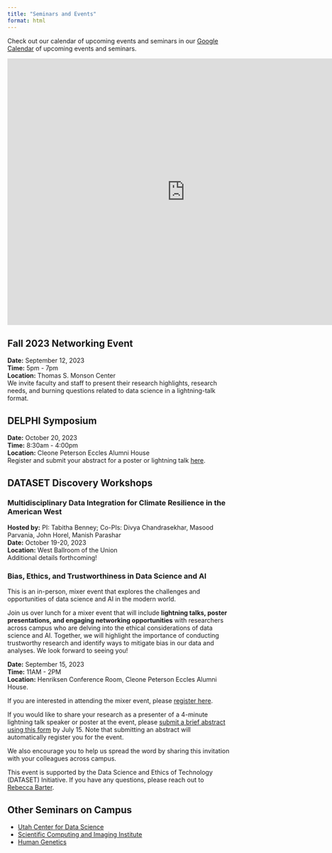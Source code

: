 ```yaml
---
title: "Seminars and Events"
format: html
---
```


Check out our calendar of upcoming events and seminars in our [Google Calendar](https://calendar.google.com/calendar/u/0?cid=Y2Y0ZDA4OThhMjJiMmQxOTY5NzU1ZDRiYmU3NzA2M2U4MGVhNDgxMGEyNGEyYTI0ZWQ4NDAwM2IyMjU0NGY1NEBncm91cC5jYWxlbmRhci5nb29nbGUuY29t) of upcoming events and seminars.

<iframe src="https://calendar.google.com/calendar/embed?src=cf4d0898a22b2d1969755d4bbe77063e80ea4810a24a2a24ed84003b22544f54%40group.calendar.google.com&amp;ctz=America%2FDenver" style="border: 0" width="800" height="600" frameborder="0" scrolling="no">
</iframe>


## Fall 2023 Networking Event
**Date:** September 12, 2023  
**Time:** 5pm - 7pm  
**Location:** Thomas S. Monson Center  
We invite faculty and staff to present their research highlights, research needs, and burning questions related to data science in a lightning-talk format. 

<object data="images/SaveTheDate_Networking2023.pdf" type="application/pdf" width="800" height="450" style="overflow:hidden" scrolling="no">
</object>

## DELPHI Symposium  
**Date:** October 20, 2023  
**Time:** 8:30am - 4:00pm  
**Location:** Cleone Peterson Eccles Alumni House  
Register and submit your abstract for a poster or lightning talk [here](https://forms.gle/FuUCPC7J8BXetwEeA). 

<object data="images/DELPHISymposium_SaveTheDate.pdf" type="application/pdf" width="800" height="445" style="overflow:hidden" scrolling="no">
</object>

## DATASET Discovery Workshops
### Multidisciplinary Data Integration for Climate Resilience in the American West
**Hosted by:** PI: Tabitha Benney; Co-PIs: Divya Chandrasekhar, Masood Parvania, John Horel, Manish Parashar  
**Date:** October 19-20, 2023  
**Location:** West Ballroom of the Union  
Additional details forthcoming!
<!--  + Keynote: What is the current and future role of data science in building climate change resilience and advancing adaptative capacity in the western U.S.?
  + Track 1: Critical Infrastructure Systems Data, Masood Parvania and Heather Holmes
  + Track 2: Utilizing Environmental Data, John Horel
  + Track 3: Social and Health Equity and Data Science, Tabitha Benney and Cheryl Pirozzi
  + Track 4: Data Diversity and Challenges of Integration, Manish Parashar and Divya Chandrasekhar -->
  
### Bias, Ethics, and Trustworthiness in Data Science and AI
This is an in-person, mixer event that explores the challenges and opportunities of data science and AI in the modern world. 

Join us over lunch for a mixer event that will include **lightning talks, poster presentations, and engaging networking opportunities** with researchers across campus who are delving into the ethical considerations of data science and AI. Together, we will highlight the importance of conducting trustworthy research and identify ways to mitigate bias in our data and analyses. We look forward to seeing you!

**Date:** September 15, 2023  
**Time:** 11AM - 2PM  
**Location:** Henriksen Conference Room, Cleone Peterson Eccles Alumni House.  

If you are interested in attending the mixer event, please [register here](https://www.eventbrite.com/e/bias-ethics-and-trustworthiness-in-data-science-and-ai-tickets-666914688787).

If you would like to share your research as a presenter of a 4-minute lightning talk speaker or poster at the event, please [submit a brief abstract using this form](https://forms.gle/SgapNEdxRz1cpzJ8A) by July 15. Note that submitting an abstract will automatically register you for the event.

We also encourage you to help us spread the word by sharing this invitation with your colleagues across campus.

This event is supported by the Data Science and Ethics of Technology (DATASET) Initiative. If you have any questions, please reach out to [Rebecca Barter](mailto:rebecca.barter@hsc.utah.edu).


<object data="images/bias_event.pdf" type="application/pdf" width="800" height="1100" style="overflow:hidden" scrolling="no">
</object>
  
## Other Seminars on Campus
* [Utah Center for Data Science](https://datascience.utah.edu/seminar.html)  
* [Scientific Computing and Imaging Institute](https://www.sci.utah.edu/the-institute/events.html)
* [Human Genetics](https://www.genetics.utah.edu/events)
